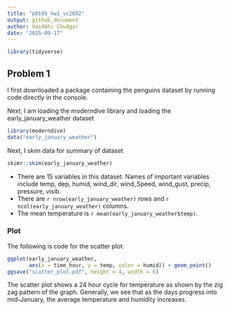 ```yaml
---
title: "p8105_hw1_vc2692"
output: github_document
author: Vaidehi Chudgar
date: "2025-09-17"
---
```


```r
library(tidyverse)

```

## Problem 1

I first downloaded a package containing the penguins dataset by running code directly in the console.

Next, I am loading the moderndive library and loading the early_january_weather dataset

```r
library(moderndive)
data("early_january_weather")
```

Next, I skim data for summary of dataset

```r
skimr::skim(early_january_weather)
```

* There are 15 variables in this dataset. Names of important variables include temp, dep, humid, wind_dir, wind_Speed, wind_gust, precip, pressure, visib. 
* There are `r nrow(early_january_weather)` rows and `r ncol(early_january_weather)` columns.
* The mean temperature is `r mean(early_january_weather$temp)`.

### Plot

The following is code for the scatter plot.


```r
ggplot(early_january_weather, 
       aes(x = time_hour, y = temp, color = humid)) + geom_point()
ggsave("scatter_plot.pdf", height = 4, width = 6)
```

The scatter plot shows a 24 hour cycle for temperature as shown by the zig zag pattern of the graph. Generally, we see that as the days progress into mid-January, the average temperature  and humidity increases. 


